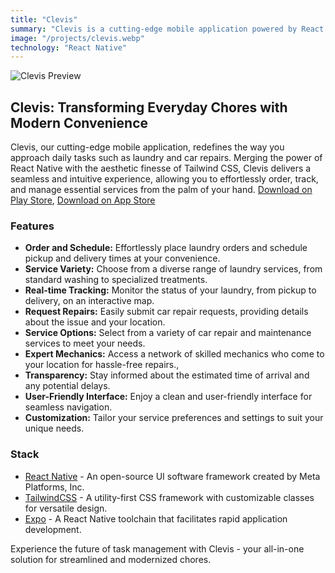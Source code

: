 ```yaml
---
title: "Clevis"
summary: "Clevis is a cutting-edge mobile application powered by React Native and enriched with the sleek design of Tailwind CSS. It revolutionizes everyday chores such as laundry and car repairs by providing a seamless and user-friendly experience. Users can easily order and schedule laundry services, select from a variety of options, and track their laundry in real-time. Additionally, Clevis allows users to request car repairs and connect with expert mechanics who come to their location for hassle-free service. The app offers live updates, transparency in service, a user-friendly interface, and customization options, making it a convenient solution for essential tasks."
image: "/projects/clevis.webp"
technology: "React Native"
---
```

![Clevis Preview](/projects/clevis.webp)

## Clevis: Transforming Everyday Chores with Modern Convenience
Clevis, our cutting-edge mobile application, redefines the way you approach daily tasks such as laundry and car repairs. Merging the power of React Native with the aesthetic finesse of Tailwind CSS, Clevis delivers a seamless and intuitive experience, allowing you to effortlessly order, track, and manage essential services from the palm of your hand.
[Download on Play Store](https://play.google.com/store/apps/details?id=com.alawaelsky.clevis&pcampaignid=web_share), [Download on App Store](https://apps.apple.com/sa/app/clevis-vendor/id6460821239)

### Features
- **Order and Schedule:** Effortlessly place laundry orders and schedule pickup and delivery times at your convenience.
- **Service Variety:** Choose from a diverse range of laundry services, from standard washing to specialized treatments.
- **Real-time Tracking:** Monitor the status of your laundry, from pickup to delivery, on an interactive map.
- **Request Repairs:** Easily submit car repair requests, providing details about the issue and your location.
- **Service Options:** Select from a variety of car repair and maintenance services to meet your needs.
- **Expert Mechanics:** Access a network of skilled mechanics who come to your location for hassle-free repairs.,
- **Transparency:** Stay informed about the estimated time of arrival and any potential delays.
- **User-Friendly Interface:** Enjoy a clean and user-friendly interface for seamless navigation.
- **Customization:** Tailor your service preferences and settings to suit your unique needs.

### Stack
- [React Native](https://reactnative.dev/) - An open-source UI software framework created by Meta Platforms, Inc.
- [TailwindCSS](https://tailwindcss.com) - A utility-first CSS framework with customizable classes for versatile design.
- [Expo](https://expo.dev) - A React Native toolchain that facilitates rapid application development.

Experience the future of task management with Clevis - your all-in-one solution for streamlined and modernized chores.

